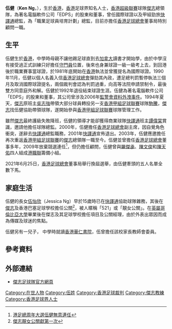 {{Infobox Person
| name = 伍健 <br> Ken Ng
| image = Ken Ng.JPG
| image_size = 250
| birth_date = {{Birth date and age|1951|3|1}}
| birth_place = {{HKG-1959}}
| nationality = {{CNHK}}
| known_for = [[傑志體育會|傑志]]
| education = 大專
| alma_mater = [[香港專業教育學院|香港專業教育學院]]
| employer = 
| occupation = 前球證、電腦軟件公司董事、足球會班主
| height = 
| weight = 
| title = [[傑志體育會|傑志]]總領隊
| parents = 
| children = 3
}}

'''伍健'''（'''Ken Ng'''，{{bd|1951年|3月1日|catIDx=Ng, Ken}}），生於[[香港|香港]]，[[香港|香港]]足球界知名人士，[[香港超級聯賽|香港超級聯賽]]球隊[[傑志體育會|傑志]]總領隊，為著名電腦軟件公司「EDPS」的股東和董事，曾任國際球證以及甲組勁旅[[花花足球會|快譯通]]總監，為「職業足球員培育計劃」總監，目前亦擔任[[香港足球總會|香港足球總會]]董事局特別顧問一職。

==生平==
伍健生於[[香港|香港]]，中學時母親不讓他踢足球直到去[[加拿大|加拿大]]讀書才開始學，由於中學沒有接受過正式訓練只好擔任[[守門員|守門員]]位置，後來也身兼球證一級一級考上去，到回港後於職業賽事當球證，於1981年底開始在[[香港|香港]]執法並曾獲提名為國際球證。1990年11月，伍健以個人名義入信[[香港足球總會|香港足球總會]]彈劾其內政，遭足總判罰暫停執法三個月及取消國際球證提名，兩個裁判會認為判罰過重，向高等法院申請禁制令，最後雙方同意庭外和解。伍健於1992年退役結束球證生涯。伍健為著名電腦軟件公司「EDPS」的股東和董事，其公司曾涉及2006年[[投訴警方獨立監察委員會#資料外洩事件|監警會資料外洩事件]]。1994年夏天，[[傑志體育會|傑志]]原班主[[吳志強|吳志強]]帶領大部分球員轉投另一支[[香港甲組足球聯賽|香港甲組足球聯賽]]球隊[[宏輝駒騰|駒騰]]，[[傑志體育會|傑志]]找伍健協助帶領球隊，遂開始參與[[香港甲組足球聯賽|香港甲組足球聯賽]]球隊管理工作。

雖然[[傑志體育會|傑志]]最終護級失敗降班，伍健的領導才能卻獲得商業球隊[[花花足球會|快譯通]]班主[[譚偉棠|譚偉棠]]賞識，邀請他擔任球隊總監。2000年，伍健擔任[[香港足球總會|香港足球總會]]副主席，因自覺角色衝突，遂辭去[[花花足球會|快譯通]]總監職務，2001年[[花花足球會|快譯通]]宣佈退出。2003年，伍健應邀擔任再次重返[[香港甲組足球聯賽|香港甲組足球聯賽]]的[[傑志體育會|傑志]]總領隊一職至今。伍健並曾擔任[[香港足球總會|香港足球總會]]董事多年，2009年放棄競選連任<ref>[http://www.takungpao.com.hk/news/09/06/24/WF-1102115.htm 港足總周年大選伍健無意連任]{{dead link|date=2017年11月 |bot=InternetArchiveBot |fix-attempted=yes }}</ref>，但仍擔任顧問，伍健曾與[[羅傑承|羅傑承]]、[[陳文俊|陳文俊]]和[[陳天佑|陳天佑]]四人組成[[港職聯|港職聯]]籌備小組。

2021年6月25日，[[香港足球總會|香港足球總會]]董事局舉行換屆選舉，由伍健牽頭的五人名單全數下馬。

==家庭生活==
伍健的長女[[伍怡欣|伍怡欣]]（Jessica Ng）早於15歲時已在[[花花足球會|快譯通]]協助球隊雜務，其後在[[傑志體育會|傑志]]及香港巴塞足球學校擔任公關<ref>[http://hk.apple.nextmedia.com/realtime/art_main.php?iss_id=20100707&sec_id=7032049&art_id=14214182 傑志靚女公關獻第一次]</ref>，被人暱稱「521」或「靚女公關」。在[[英屬哥倫比亞大學|英屬哥倫比亞大學]]畢業後在傑志及其足球學校擔任項目及公關經理，由於外表出眾因而成為傳媒及球迷的焦點。

伍健另有一兒子， 中學時就讀[[香港華仁書院|香港華仁書院]]，伍曾擔任該校家長教師會委員。

==參考資料==
{{reflist}}

==外部連結==
* [http://www.kitchee.com/index.php?s=structure.php 傑志足球隊官方網頁] {{Wayback|url=http://www.kitchee.com/index.php?s=structure.php |date=20190630140502 }}
{{傑志球員名單}}
{{傑志}}

{{DEFAULTSORT:Ng, Ken}} 
[[Category:在世人物|Category:在世人物]]
[[Category:伍姓|Category:伍姓]]
[[Category:香港足球裁判|Category:香港足球裁判]]
[[Category:傑志教練|Category:傑志教練]]
[[Category:香港足球界人士|Category:香港足球界人士]]